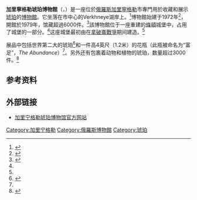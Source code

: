 {{Infobox Museum
 |name          = 加里寧格勒琥珀博物館<br>{{lang|ru|Музей янтаря}}<br>{{lang|en|Kaliningrad Amber Museum}}
 |image         = Kaliningrad 05-2017 img13 Amber Museum.jpg
 |imagesize     = 250
 |caption       = 
 |map_type      = 
 |map_caption   = 
 |latitude      = 
 |longitude     = 
 |coordinates   =
 |established   = 1979年12月29日
 |dissolved     = 
 |location      = {{RUS}}[[加里寧格勒|加里寧格勒]]市<br>{{lang|ru|236016 г. Калининград, площадь маршала Василевского, 1}}
 |type          = 
 |collection    =
 |area          = 
 |visitors      = 
 |director      = {{lang|ru|Татьяна Юрьевна Суворова}}
 |curator       = 
 |openinghours  = 
 |website       = http://www.ambermuseum.ru/
}}
'''加里寧格勒琥珀博物館'''（{{lang-ru|Музей янтаря}}，{{lang-en|Kaliningrad Amber Museum}}）是一座位於[[俄羅斯|俄羅斯]][[加里寧格勒|加里寧格勒]]市專門用於收藏和展示[[琥珀|琥珀]]的[[博物館|博物館]]。它坐落在市中心的Verkhneye湖岸上。<ref name="KAM-Museum">{{Cite web 
 |title=The building of the museum 
 |publisher=Kaliningrad Amber Museum 
 |url=http://www.ambermuseum.ru/museum/building 
 |accessdate=2010-07-03 
 |deadurl=yes 
 |archiveurl=https://web.archive.org/web/20100817090517/http://www.ambermuseum.ru/museum/building 
 |archivedate=2010-08-17 
 }}</ref>博物館始建于1972年<ref name="KAM-history">{{Cite web 
 |title=Establishment of Museum 
 |publisher=Kaliningrad Amber Museum 
 |url=http://www.ambermuseum.ru/museum/history 
 |accessdate=2010-07-03 
 |deadurl=yes 
 |archiveurl=https://web.archive.org/web/20100817091350/http://www.ambermuseum.ru/museum/history 
 |archivedate=2010-08-17 
 }}</ref>，開館於1979年，馆藏超過6000件。<ref name="Rice">{{Cite book
  | last = Rice
  | first = Patty D.
  | title = Amber: Golden Gem of the Ages
  | publisher = AuthorHouse
  | date = 2006
  | pages = 119
  | url = http://books.google.com.au/books?id=g6NVVpqhixIC&pg=PA119&dq=%22Kaliningrad+Amber+Museum%22&hl=en&ei=0JMuTKmgH4-gkQWb0O2CBA&sa=X&oi=book_result&ct=result&resnum=1&ved=0CCcQ6AEwAA#v=onepage&q=%22Kaliningrad%20Amber%20Museum%22&f=false
  | isbn = 1-4259-3849-3
  | access-date = 2013-07-13
  | archive-date = 2012-11-04
  | archive-url = https://web.archive.org/web/20121104002325/http://books.google.com.au/books?id=g6NVVpqhixIC&pg=PA119&dq=%22Kaliningrad+Amber+Museum%22&hl=en&ei=0JMuTKmgH4-gkQWb0O2CBA&sa=X&oi=book_result&ct=result&resnum=1&ved=0CCcQ6AEwAA#v=onepage&q=%22Kaliningrad%20Amber%20Museum%22&f=false
  | dead-url = no
  }}</ref>該博物館位于一座重建的[[條頓|條頓]]城堡中，占用了城堡的一部分。<ref name="Rice"/>这座城堡最初由{{link-en|卡爾·弗里德里希·埃米爾·祖·多納·施洛比滕|Karl Friedrich Emil zu Dohna-Schlobitten}}在[[拿破崙戰爭|拿破崙戰爭]]期间建造。<ref name="KAM-Museum"/>

展品中包括世界第二大的琥珀<ref>{{Cite book
  | last = Bain
  | first = Carolyn
  | title = Lonely Planet Estonia, Latvia & Lithuania
  | pages = 26
  | url = http://books.google.com.au/books?id=7Yg-9Np1abwC&pg=PA26&dq=%22Kaliningrad+Amber+Museum%22&hl=en&ei=0JMuTKmgH4-gkQWb0O2CBA&sa=X&oi=book_result&ct=result&resnum=2&ved=0CCwQ6AEwAQ#v=onepage&q=%22Kaliningrad%20Amber%20Museum%22&f=false
  | access-date = 2013-07-13
  | archive-date = 2012-11-04
  | archive-url = https://web.archive.org/web/20121104002349/http://books.google.com.au/books?id=7Yg-9Np1abwC&pg=PA26&dq=%22Kaliningrad+Amber+Museum%22&hl=en&ei=0JMuTKmgH4-gkQWb0O2CBA&sa=X&oi=book_result&ct=result&resnum=2&ved=0CCwQ6AEwAQ#v=onepage&q=%22Kaliningrad%20Amber%20Museum%22&f=false
  | dead-url = no
  }}</ref>和一件高4英尺（1.2米）的花瓶（此瓶被命名为“富足”，''The Abundance''）<ref name="Rice"/>。另外还有包裹着动物和植物的琥珀，数量超过3000件。<ref name="KAM-Inclusions">{{Cite web 
 |title=Incluses 
 |publisher=Kaliningrad Amber Museum 
 |url=http://www.ambermuseum.ru/amber/incluses 
 |accessdate=2010-07-03 
 |deadurl=yes 
 |archiveurl=https://web.archive.org/web/20110903214132/http://www.ambermuseum.ru/amber/incluses 
 |archivedate=2011-09-03 
 }}</ref>

== 参考资料 ==
{{reflist}}

== 外部链接 ==
* {{ru icon}}{{en icon}}{{de icon}}[http://www.ambermuseum.ru/ 加里宁格勒琥珀博物馆官方网站]{{Wayback|url=http://www.ambermuseum.ru/ |date=20130725095600 }}

{{coord|54|43|21|N|20|31|24|E|region:RU-KGD_type:city_source:kolossus-dewiki|display=title}}

[[Category:加里宁格勒|Category:加里宁格勒]]
[[Category:俄羅斯博物館|Category:俄羅斯博物館]]
[[Category:琥珀|Category:琥珀]]